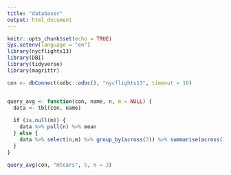 ```yaml
---
title: "databaser"
output: html_document
---
```


```r
knitr::opts_chunk$set(echo = TRUE)
Sys.setenv(language = "en")
library(nycflights13)
library(DBI)
library(tidyverse)
library(magrittr)
```




```r

con <- dbConnect(odbc::odbc(), "nycflights13", timeout = 10)


query_avg <- function(con, name, n, m = NULL) {
  data <- tbl(con, name)
  
  if (is.null(m)) {
    data %>% pull(n) %>% mean
  } else {
    data %>% select(n,m) %>% group_by(across(2)) %>% summarise(across(1, mean, na.rm = T))
  }
}

query_avg(con, "mtcars", 5, m = 3)

```
